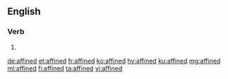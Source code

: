 ==English==

===Verb===
{{head|en|verb form}}

# {{en-past of|affine}}

[[de:affined]]
[[et:affined]]
[[fr:affined]]
[[ko:affined]]
[[hy:affined]]
[[ku:affined]]
[[mg:affined]]
[[ml:affined]]
[[fi:affined]]
[[ta:affined]]
[[vi:affined]]